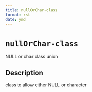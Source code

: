 ```yaml
--- 
title: nullOrChar-class 
format: rst 
date: ymd 
--- 
```

# `nullOrChar-class`

NULL or char class union


## Description

class to allow either NULL or character


